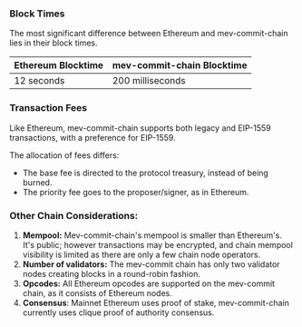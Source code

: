 ### Block Times

The most significant difference between Ethereum and mev-commit-chain lies in their block times.

| Ethereum Blocktime | mev-commit-chain Blocktime |
| ------------------ | -------------------------- |
| 12 seconds         | 200 milliseconds           |

### **Transaction Fees**

Like Ethereum, mev-commit-chain supports both legacy and EIP-1559 transactions, with a preference for EIP-1559.

The allocation of fees differs:

- The base fee is directed to the protocol treasury, instead of being burned.
- The priority fee goes to the proposer/signer, as in Ethereum.

### Other Chain Considerations:

1. **Mempool:** Mev-commit-chain's mempool is smaller than Ethereum's. It's public; however transactions may be encrypted, and chain mempool visibility is limited as there are only a few chain node operators.
2. **Number of validators:** The mev-commit chain has only two validator nodes creating blocks in a round-robin fashion.
3. **Opcodes:** All Ethereum opcodes are supported on the mev-commit chain, as it consists of Ethereum nodes.
4. **Consensus**: Mainnet Ethereum uses proof of stake, mev-commit-chain currently uses clique proof of authority consensus.
